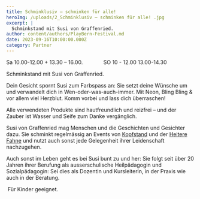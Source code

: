 ```yaml
---
title: Schminklusiv – schminken für alle!
heroImg: /uploads/2_Schminklusiv – schminken für alle! .jpg
excerpt: |
  Schminkstand mit Susi von Graffenried.
author: content/authors/PlayBern-Festival.md
date: 2023-09-16T10:00:00.000Z
category: Partner
---
```


Sa 10.00-12.00 + 13.30 – 16.00.              SO 10 - 12.00 13.00-14.30

Schminkstand mit Susi von Graffenried.

Dein Gesicht spornt Susi zum Farbspass an: Sie setzt deine Wünsche um und verwandelt dich in Wen-oder-was-auch-immer. Mit Neon, Bling Bling & vor allem viel Herzblut. Komm vorbei und lass dich überraschen!

Alle verwendeten Produkte sind hautfreundlich und reizfrei – und der Zauber ist Wasser und Seife zum Danke vergänglich.

Susi von Graffenried mag Menschen und die Geschichten und Gesichter dazu. Sie schminkt regelmässig an Events von [Kopfstand](https://kopfstand.ch/) und der [Heitere Fahne](https://www.dieheiterefahne.ch/) und nutzt auch sonst jede Gelegenheit ihrer Leidenschaft nachzugehen. 

Auch sonst im Leben geht es bei Susi bunt zu und her: Sie folgt seit über 20 Jahren ihrer Berufung als ausserschulische Heilpädagogin und Sozialpädagogin: Sei dies als Dozentin und Kursleiterin, in der Praxis wie auch in der Beratung. 

 Für Kinder geeignet.

